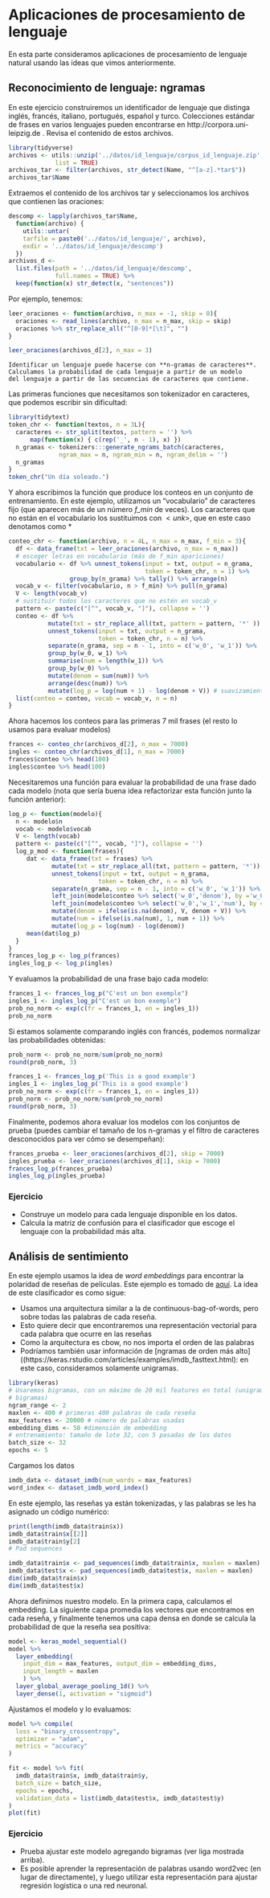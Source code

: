 # Aplicaciones de procesamiento de lenguaje

En esta parte consideramos aplicaciones de procesamiento de lenguaje natural usando las ideas que vimos anteriormente.

## Reconocimiento de lenguaje: ngramas

En este ejercicio construiremos un identificador de lenguaje 
que distinga inglés, francés, italiano, portugués, español y turco. 
Colecciones estándar de frases
en varios lenguajes pueden encontrarse en http://corpora.uni-leipzig.de . Revisa el contenido de estos archivos.

```r
library(tidyverse)
archivos <- utils::unzip('../datos/id_lenguaje/corpus_id_lenguaje.zip',
             list = TRUE) 
archivos_tar <- filter(archivos, str_detect(Name, "^[a-z].*tar$"))
archivos_tar$Name
```

Extraemos el contenido de los archivos tar y seleccionamos
los archivos que contienen las oraciones:

```r
descomp <- lapply(archivos_tar$Name,
  function(archivo) {
    utils::untar(
    tarfile = paste0('../datos/id_lenguaje/', archivo), 
    exdir = '../datos/id_lenguaje/descomp')
  }) 
archivos_d <- 
  list.files(path = '../datos/id_lenguaje/descomp', 
             full.names = TRUE) %>%
  keep(function(x) str_detect(x, "sentences"))
```

Por ejemplo, tenemos:

```r
leer_oraciones <- function(archivo, n_max = -1, skip = 0){
  oraciones <- read_lines(archivo, n_max = n_max, skip = skip)
  oraciones %>% str_replace_all("^[0-9]*[\t]", "")
}

leer_oraciones(archivos_d[2], n_max = 3)
```

```block2
Identificar un lenguaje puede hacerse con **n-gramas de caracteres**.
Calculamos la probabilidad de cada lenguaje a partir de un modelo
del lenguaje a partir de las secuencias de caracteres que contiene.
```

Las primeras funciones que necesitamos son tokenizador en caracteres,
que podemos escribir sin dificultad:

```r
library(tidytext)
token_chr <- function(textos, n = 3L){
  caracteres <- str_split(textos, pattern = '') %>%
      map(function(x) { c(rep('_', n - 1), x) })
  n_gramas <- tokenizers:::generate_ngrams_batch(caracteres, 
              ngram_max = n, ngram_min = n, ngram_delim = '')
  n_gramas
}
token_chr("Un día soleado.")
```

Y ahora escribimos la función que produce los conteos en
un conjunto de entrenamiento. En este ejemplo, utilizamos
un "vocabulario" de caracteres fijo (que aparecen más de un número
*f_min* de veces). Los caracteres que no están en el vocabulario
los sustituimos con $<unk>$, que en este caso denotamos como $*$

```r
conteo_chr <- function(archivo, n = 4L, n_max = n_max, f_min = 3){
  df <- data_frame(txt = leer_oraciones(archivo, n_max = n_max))
  # escoger letras en vocabulario (más de f_min apariciones)
  vocabulario <- df %>% unnest_tokens(input = txt, output = n_grama,
                                      token = token_chr, n = 1) %>%
                 group_by(n_grama) %>% tally() %>% arrange(n)
  vocab_v <- filter(vocabulario, n > f_min) %>% pull(n_grama)
  V <- length(vocab_v)
  # sustituir todos los caracteres que no estén en vocab_v
  pattern <- paste(c("[^", vocab_v, "]"), collapse = '')
  conteo <- df %>%
           mutate(txt = str_replace_all(txt, pattern = pattern, '*' )) %>%
           unnest_tokens(input = txt, output = n_grama, 
                         token = token_chr, n = n) %>%
           separate(n_grama, sep = n - 1, into = c('w_0', 'w_1')) %>%
           group_by(w_0, w_1) %>%
           summarise(num = length(w_1)) %>%
           group_by(w_0) %>%
           mutate(denom = sum(num)) %>%
           arrange(desc(num)) %>%
           mutate(log_p = log(num + 1) - log(denom + V)) # suavizamiento de Laplace
  list(conteo = conteo, vocab = vocab_v, n = n)
}
```

Ahora hacemos los conteos para las primeras 7 mil frases (el resto
lo usamos para evaluar modelos)

```r
frances <- conteo_chr(archivos_d[2], n_max = 7000)
ingles <- conteo_chr(archivos_d[1], n_max = 7000)
frances$conteo %>% head(100)
ingles$conteo %>% head(100)
```


Necesitaremos una función para evaluar la probabilidad de una
frase dado cada modelo (nota que sería buena idea refactorizar esta
función junto la función anterior):

```r
log_p <- function(modelo){
  n <- modelo$n
  vocab <- modelo$vocab
  V <- length(vocab)
  pattern <- paste(c("[^", vocab, "]"), collapse = '')
  log_p_mod <- function(frases){
     dat <- data_frame(txt = frases) %>%
            mutate(txt = str_replace_all(txt, pattern = pattern, '*')) %>%
            unnest_tokens(input = txt, output = n_grama, 
                         token = token_chr, n = n) %>%
            separate(n_grama, sep = n - 1, into = c('w_0', 'w_1')) %>%
            left_join(modelo$conteo %>% select('w_0','denom'), by ='w_0') %>%
            left_join(modelo$conteo %>% select('w_0','w_1','num'), by = c('w_0','w_1')) %>%
            mutate(denom = ifelse(is.na(denom), V, denom + V)) %>%
            mutate(num = ifelse(is.na(num), 1, num + 1)) %>%
            mutate(log_p = log(num) - log(denom))
     mean(dat$log_p)
  }
}
frances_log_p <- log_p(frances)
ingles_log_p <- log_p(ingles)
```

Y evaluamos la probabilidad de una frase bajo cada modelo:

```r
frances_1 <- frances_log_p("C'est un bon exemple")
ingles_1 <- ingles_log_p("C'est un bon exemple")
prob_no_norm <- exp(c(fr = frances_1, en = ingles_1))
prob_no_norm
```

Si estamos solamente comparando inglés con francés, podemos
normalizar las probabilidades obtenidas:

```r
prob_norm <- prob_no_norm/sum(prob_no_norm)
round(prob_norm, 3)
```

```r
frances_1 <- frances_log_p('This is a good example')
ingles_1 <- ingles_log_p('This is a good example')
prob_no_norm <- exp(c(fr = frances_1, en = ingles_1))
prob_norm <- prob_no_norm/sum(prob_no_norm)
round(prob_norm, 3)
```

Finalmente, podemos ahora evaluar los modelos con los conjuntos de
prueba (puedes cambiar el tamaño de los n-gramas y el filtro de caracteres
desconocidos para ver cómo se desempeñan):

```r
frances_prueba <- leer_oraciones(archivos_d[2], skip = 7000)
ingles_prueba <- leer_oraciones(archivos_d[1], skip = 7000)
frances_log_p(frances_prueba)
ingles_log_p(ingles_prueba)
```


### Ejercicio {-}
- Construye un modelo para cada lenguaje disponible en los datos.
- Calcula la matriz de confusión para el clasificador que escoge el lenguaje
con la probabilidad más alta.


## Análisis de sentimiento

En este ejemplo usamos la idea de  *word embeddings* para encontrar la
polaridad de reseñas de películas. Este ejemplo es tomado de [aquí](https://keras.rstudio.com/articles/examples/imdb_fasttext.html). La 
idea de este clasificador es como sigue:

- Usamos una arquitectura similar a la de continuous-bag-of-words, pero
sobre todas las palabras de cada reseña.
- Esto quiere decir que encontraremos una representación vectorial para
cada palabra que ocurre en las reseñas
- Como la arquitectura es cbow, no nos importa el orden de las palabras
- Podríamos también usar información de [ngramas de orden más alto]((https://keras.rstudio.com/articles/examples/imdb_fasttext.html): en este
caso, consideramos solamente unigramas.



```r
library(keras)
# Usaremos bigramas, con un máximo de 20 mil features en total (unigramas y
# bigramas)
ngram_range <- 2
maxlen <- 400 # primeras 400 palabras de cada reseña
max_features <- 20000 # número de palabras usadas
embedding_dims <- 50 #dimensión de embedding
# entrenamiento: tamaño de lote 32, con 5 pasadas de los datos
batch_size <- 32
epochs <- 5
```

Cargamos los datos

```r
imdb_data <- dataset_imdb(num_words = max_features)
word_index <- dataset_imdb_word_index()
```

En este ejemplo, las reseñas ya están tokenizadas, y las palabras
se les ha asignado un código numérico:

```r
print(length(imdb_data$train$x))
imdb_data$train$x[[2]]
imdb_data$train$y[2]
# Pad sequences
```

```r
imdb_data$train$x <- pad_sequences(imdb_data$train$x, maxlen = maxlen)
imdb_data$test$x <- pad_sequences(imdb_data$test$x, maxlen = maxlen)
dim(imdb_data$train$x)
dim(imdb_data$test$x)
```


Ahora definimos nuestro modelo. En la primera capa, calculamos
el embedding. La siguiente capa promedia los vectores que encontramos
en cada reseña, y finalmente tenemos una capa densa en donde
se calcula la probabilidad de que la reseña sea positiva:

```r
model <- keras_model_sequential()
model %>%
  layer_embedding(
    input_dim = max_features, output_dim = embedding_dims, 
    input_length = maxlen
    ) %>%
  layer_global_average_pooling_1d() %>%
  layer_dense(1, activation = "sigmoid")
```

Ajustamos el modelo y lo evaluamos:
```r
model %>% compile(
  loss = "binary_crossentropy",
  optimizer = "adam",
  metrics = "accuracy"
)

fit <- model %>% fit(
  imdb_data$train$x, imdb_data$train$y, 
  batch_size = batch_size,
  epochs = epochs,
  validation_data = list(imdb_data$test$x, imdb_data$test$y)
)
plot(fit)
```


### Ejercicio {-}
- Prueba ajustar este modelo agregando bigramas (ver liga mostrada arriba).
- Es posible aprender la representación de palabras usando word2vec (en lugar de directamente), y luego utilizar esta representación para ajustar regresión logística o una red neuronal.



